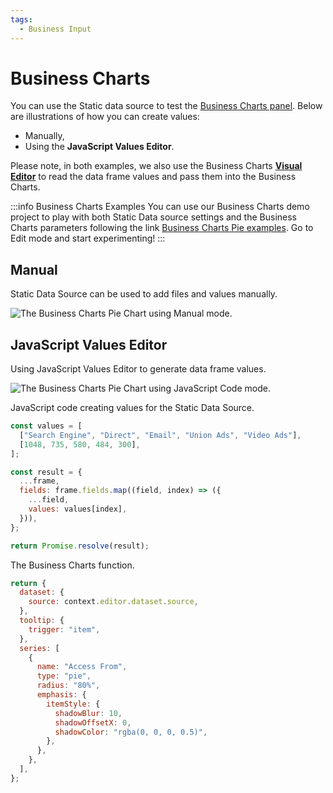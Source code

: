```yaml
---
tags:
  - Business Input
---
```



# Business Charts

You can use the Static data source to test the [Business Charts panel](/plugins/business-charts/). Below are illustrations of how you can create values:

- Manually,
- Using the **JavaScript Values Editor**.

Please note, in both examples, we also use the Business Charts [**Visual Editor**](/plugins/business-charts/visualeditor/) to read the data frame values and pass them into the Business Charts.

:::info Business Charts Examples
You can use our Business Charts demo project to play with both Static Data source settings and the Business Charts parameters following the link [Business Charts Pie examples](https://echarts.volkovlabs.io/d/0b5-q7K4k/pie?orgId=1). Go to Edit mode and start experimenting!
:::

## Manual

Static Data Source can be used to add files and values manually.

<Image
  title="The Business Charts Pie Chart using Manual mode."
  src="/img/plugins/business-input/bi-charts-pie-manual-editor.png"
/>

## JavaScript Values Editor

Using JavaScript Values Editor to generate data frame values.

<Image
  title="The Business Charts Pie Chart using JavaScript Code mode."
  src="/img/plugins/business-input/bi-charts-pie-code-editor.png"
/>

JavaScript code creating values for the Static Data Source.

```javascript
const values = [
  ["Search Engine", "Direct", "Email", "Union Ads", "Video Ads"],
  [1048, 735, 580, 484, 300],
];

const result = {
  ...frame,
  fields: frame.fields.map((field, index) => ({
    ...field,
    values: values[index],
  })),
};

return Promise.resolve(result);
```

The Business Charts function.

```javascript
return {
  dataset: {
    source: context.editor.dataset.source,
  },
  tooltip: {
    trigger: "item",
  },
  series: [
    {
      name: "Access From",
      type: "pie",
      radius: "80%",
      emphasis: {
        itemStyle: {
          shadowBlur: 10,
          shadowOffsetX: 0,
          shadowColor: "rgba(0, 0, 0, 0.5)",
        },
      },
    },
  ],
};
```
